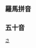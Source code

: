 ==羅馬拼音==
{{CategoryTOC Japan Romaji
| cat = 日本交流道
}}
==五十音==
{{CategoryTOC Japan Hiragana 
| cat = 日本交流道
}}

[[Category:日本交流道_(按羅馬拼音分類)|さ]]